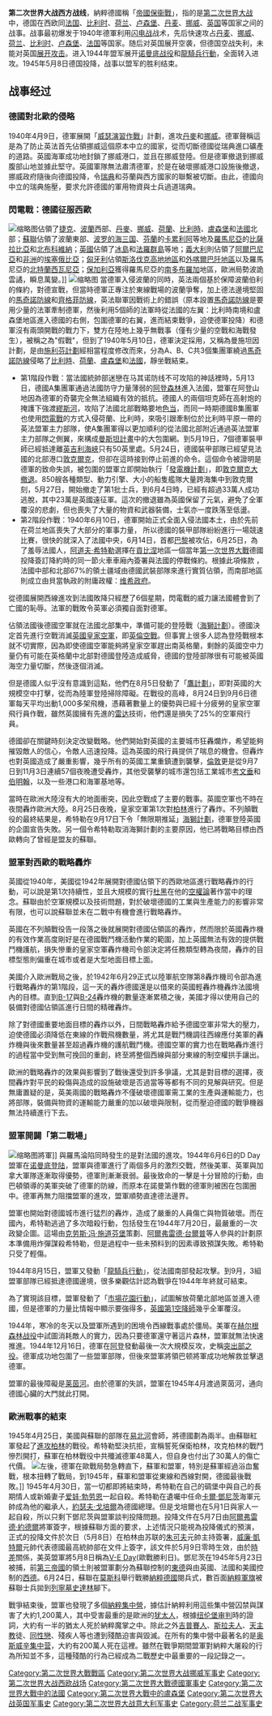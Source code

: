 {{Unreferenced|time=2021-04-27T14:26:00+00:00}}
{{FixBunching|beg}}
{{Infobox Military Conflict 
| date = 1939年至1945年
| conflict = 西方戰線
| partof = [[第二次世界大戰歐洲戰場|第二次世界大戰歐洲戰場]]
| image=[[File:Western_Front_collab.png|300px]]
| caption = '''左上：'''闪击战后的鹿特丹；'''右上：'''[[不列颠战役|不列颠战役]]中德军的[[He_111轰炸机|He 111轰炸机]]；'''左中：'''[[霸王行动|霸王行动]]中美军于奥马哈海滩登陆；'''右中：'''[[市场花园行动|市场花园行动]]中的盟军伞兵；'''左下：'''巴斯托涅之围；'''右下：'''美军经过德国韦恩堡
| place = [[北歐|北歐]]及[[西歐|西歐]]
| result = '''1939年至1940年'''：[[軸心軍|軸心軍]]勝利
*轴心国军队占领北欧及西欧大部
*[[法兰西第三共和国|法兰西第三共和国]]崩溃，[[維琪法國|維琪法國]]建立
*[[不列颠战役|不列颠战役]]和[[大西洋海战_(1939年—1945年)|大西洋海战]]继续进行
'''1944年至1945年'''：[[同盟國_(第二次世界大戰)|盟軍]]勝利
*纳粹德国覆灭（同[[蘇德战争|蘇德战争]]并行）、意大利社會共和國滅亡
*北欧及西欧占领区得到解放
| territory  = 分占德国（1945年）
| combatant1 = '''西线[[同盟国_(第二次世界大战)|同盟国]]'''<br>{{flag|United States|1912}} <small>（1942年－1945年）</small><br>{{flag|United Kingdom}}<br>{{flagicon|France}} [[法兰西第三共和国|法国]]
* {{flag|Free France}}
{{flag|Canada|1921}}<br>{{flagicon|Poland}} [[波兰流亡政府|波兰]]<br>{{flag|Netherlands}}<br>{{flag|Belgium}}<br>{{flag|Norway}} <br>{{flag|Denmark}}<br>{{flagicon|Czechoslovakia}} [[捷克斯洛伐克流亡政府|捷克斯洛伐克]]<br>{{flag|Australia}}<br>{{flag|New Zealand}}<br>{{flagicon|South Africa|1928}} [[南非联邦|南非联邦]]<br/>{{flag|Luxembourg}}<br/>{{flagicon|Greece|royal}} [[希腊王国|希腊王国]]
|combatant2='''[[轴心国|轴心国]]'''<br>{{flagcountry|Nazi Germany}}[[File:White_flag_icon.svg|15px]]<br>{{flagcountry|Kingdom of Italy}} <small>（1940年–1943年）[[File:White_flag_icon.svg|15px]]</small><br>{{flagcountry|Italian Social Republic|war}}（1943年–1945年）<small>[[File:White_flag_icon.svg|15px]]</small><br>{{flagdeco|Kingdom of Hungary (1920–46)}} {{le|匈牙利國民統一政府|Government of National Unity (Hungary)}}<small>（1944年-1945年）[[File:White_flag_icon.svg|15px]]</small>
----
{{flag|Vichy France}}
| commander1=<br />'''1939年－1940年'''<br />{{flagicon|France}} [[莫里斯·甘末林|莫里斯·甘末林]]<br />{{flagicon|France}} [[马克西姆·魏刚|马克西姆·魏刚]]<br />[[File:Flag_of_the_United_Kingdom.svg|22px]] [[约翰·维里克|约翰·维里克]]<br />{{flagicon|United Kingdom}} {{tsl|en|William Boyle, 12th Earl of Cork and Orrery|科克伯爵|科克伯爵}}<br />{{flagicon|Belgium}}[[利奧波德三世_(比利時)|利奧波德三世]]<br />{{flagicon|Netherlands}} [[亨利·溫克爾曼|亨利·溫克爾曼]]<br />{{flagicon|Norway}} {{tsl|en|Otto Ruge|奥托·鲁格|奥托·鲁格}}<br />'''1944年－1945年'''<br />{{flagicon|United States|1912}} '''[[德懷特·艾森豪威尔|德懷特·艾森豪威尔]]'''<br />{{flagicon|United Kingdom}} '''[[亚瑟·泰德，第一代泰德男爵|亚瑟·泰德]]'''<br />{{flagicon|United Kingdom}} '''[[伯納德·蒙哥馬利|伯納德·蒙哥馬利]]'''<br />{{flagicon|United States|1912}} '''[[奧馬爾·布拉德利|奧馬爾·布拉德利]]'''<br />{{flagicon|United States|1912}} '''[[雅各布·L·德弗斯|雅各布·L·德弗斯]]'''<br> {{flagicon|United Kingdom}} [[迈尔斯·邓普西|迈尔斯·邓普西]]<br> {{flagicon|United Kingdom}} [[特拉福德·利-马洛里|特拉福德·利-马洛里]]<br>{{flagicon|United Kingdom}} [[亚历山大·帕奇|亚历山大·帕奇]]<br>{{flagicon|United Kingdom}} [[伯特兰·拉姆西|伯特兰·拉姆西]]<br> {{flagicon|United States|1912}} [[乔治·巴顿|乔治·巴顿]]<br>{{flagicon|United States|1912}} [[考特尼·霍奇斯|考特尼·霍奇斯]]<br>{{flagicon|United States|1912}} [[威廉·胡得·辛普森|威廉·辛普森]]<br>{{flagicon|Free France}} [[夏尔·戴高乐|夏尔·戴高乐]] <br>{{flagicon|Free France}} [[让·德·拉特尔·德·塔西尼|让·德·塔西尼]]<br>{{flagicon|Free France}}[[阿爾方斯·朱安|阿爾方斯·朱安]]<br>{{flagicon|Free France}}[[菲利普·勒克萊爾|菲利普·勒克萊爾]]<br>{{flagicon|Canada|1921}} {{tsl|en|Harry Crerar|哈里·克雷勒|哈里·克雷勒}}
| commander2 = <br />'''1939年－1940年'''<br />{{flagicon|Nazi Germany}} [[瓦尔特·冯·布劳希奇|瓦尔特·冯·布劳希奇]]<br>{{flagicon|Nazi Germany}} [[格特·馮·倫德施泰特|格特·馮·倫德施泰特]]<br>{{flagicon|Nazi Germany}} [[海因茨·古德里安|海因茨·古德里安]]<br />{{flagicon|Nazi Germany}} [[費多爾·馮·博克|費多爾·馮·博克]]<br />{{flagicon|Nazi Germany}} [[威廉·里特爾·馮·李布|威廉·里特爾·馮·李布]]<br>{{flagicon|Nazi Germany}} [[尼古拉斯·冯·法尔肯霍斯特|尼古拉斯·冯·法尔肯霍斯特]]<br />{{flagicon|Kingdom of Italy}} [[翁貝托二世|翁貝托王諸]]<br />{{flagicon|Kingdom of Italy}} {{le|彼得羅·披陀|Pietro Pintor}}<br>{{flagicon|Kingdom of Italy}} [[阿爾弗雷多·古佐尼|阿爾弗雷多·古佐尼]]<br />'''1944年－1945年'''<br />{{flagicon|Nazi Germany}} '''[[阿道夫·希特勒|阿道夫·希特勒]]'''<br>{{flagicon|Nazi Germany}} '''[[海因里希·希姆莱|海因里希·希姆莱]]'''<br>{{flagicon|Nazi Germany}} '''[[赫尔曼·戈林|赫尔曼·戈林]]'''<br>{{flagicon|Nazi Germany}} '''[[格特·馮·倫德施泰特|格特·馮·倫德施泰特]]'''<br>{{flagicon|Nazi Germany}} [[君特·冯·克鲁格|君特·冯·克鲁格]]<br />{{flagicon|Nazi Germany}} [[瓦爾特·莫德爾|瓦爾特·莫德爾]]<br />{{flagicon|Nazi Germany}} [[阿爾貝特·凱塞林|阿爾貝特·凱塞林]]<br> {{flagicon|Nazi Germany}} [[埃爾溫·隆美爾|埃爾溫·隆美爾]]{{KIA|Suicide}}<br>{{flagicon|Nazi Germany}} [[约翰内斯·布拉斯科维茨|约翰内斯·布拉斯科维茨]]<br>{{flagicon|Nazi Germany}} [[赫爾曼·巴爾克|赫爾曼·巴爾克]]<br>{{flagicon|Nazi Germany}} [[保罗·豪塞尔|保罗·豪塞尔]]<br>{{flagicon|Nazi Germany}} {{tsl|en|Friedrich Schulz|弗里德里希·舒尔茨|弗里德里希·舒尔茨}}<br>{{flagicon|Nazi Germany}} [[库尔特·斯图登特|库尔特·斯图登特]]<br>{{flagicon|Nazi Germany}} [[恩斯特·布施|恩斯特·布施]]<br>{{flagdeco|Italian Social Republic}} '''[[貝尼托·墨索里尼|貝尼托·墨索里尼]]'''{{Executed}} <br>{{flagdeco|Italian Social Republic}} [[魯道夫·格拉齊亞尼|魯道夫·格拉齊亞尼]]
|strength1='''1939年－1940年'''<br />2,862,000人<br />'''1944年－1945年'''<br />5,412,219人
|strength2='''1939年－1940年'''<br />3,350,000人<br />'''1944年－1945年'''<br />1,500,000人
|casualties1='''1939年－1940年'''<br />2,121,560人－2,600,000人<br />'''1944年－1945年'''<br />783,860人<br />（含受傷、失蹤、被俘者）
|casualties2='''1939年－1940年'''<br />160,780人－163,650人<br />'''1944年－1945年'''<br />836,606人<br />（含受傷、失蹤、被俘者）
}}{{Campaignbox Western Front (World War II)}}
{{Campaignbox World War II}}

'''第二次世界大战西方战线'''，納粹德國稱「[[帝國保衞戰|帝國保衞戰]]」，指的是[[第二次世界大战|第二次世界大战]]中，德国在西欧同[[法国|法国]]、[[比利时|比利时]]、[[荷兰|荷兰]]、[[卢森堡|卢森堡]]、[[丹麦|丹麦]]、[[挪威|挪威]]、[[英国|英国]]等国家之间的战事。战事最初爆发于1940年德軍利用[[闪电战|闪电战]]战术，先后快速攻占[[丹麦|丹麦]]、[[挪威|挪威]]、[[荷兰|荷兰]]、[[比利时|比利时]]、[[卢森堡|卢森堡]]、[[法国|法国]]等国家。随后对英国展开空袭，但德国空战失利，未能对英国[[海狮计划|展开攻击]]。进入1944年盟军展开[[诺曼底战役|诺曼底战役]]和[[龍騎兵行動|龍騎兵行動]]，全面转入进攻。1945年5月8日德国投降，战事以盟军的胜利结束。

== 战事经过 ==
{{See also|第二次世界大战欧洲战场}}

=== 德國對北歐的侵略 ===
1940年4月9日，德軍展開「[[威瑟演習作戰|威瑟演習作戰]]」計劃，進攻[[丹麥|丹麥]]和[[挪威|挪威]]。德軍聲稱這是為了防止英法首先佔領挪威這個原本中立的國家，從而切斷德國從瑞典進口礦產的道路。英國海軍成功地封鎖了挪威港口，並且在挪威登陸。但是德軍撤退到挪威腹部山地並據此堅守。英國軍隊無法肅清德軍，於是在破壞挪威港口設施後撤退，挪威政府隨後向德國投降，令[[瑞典|瑞典]]和芬蘭與西方國家的聯繫被切斷。由此，德國向中立的瑞典施壓，要求允許德國的軍用物資與士兵過道瑞典。

=== 閃電戰：德國征服西歐 ===
[[File:Second_world_war_europe_1940_map_de.png|缩略图]]佔領了[[捷克|捷克]]、[[波蘭|波蘭]]西部、[[丹麥|丹麥]]、[[挪威|挪威]]、[[荷蘭|荷蘭]]、[[比利時|比利時]]、[[盧森堡|盧森堡]]和[[法國|法國]]北部；[[蘇聯|蘇聯]]佔領了波蘭東部、[[波罗的海三国|波罗的海三国]]、[[芬蘭|芬蘭]]的[[卡累利阿|卡累利阿]]等地及[[羅馬尼亞|羅馬尼亞]]的[[比薩拉比亞|比薩拉比亞]]和[[北布科維納|北布科維納]]；[[英國|英國]]佔領了[[冰島|冰島]]和[[法羅群島|法羅群島]]等地；[[義大利|義大利]]則佔領了[[阿爾巴尼亞|阿爾巴尼亞]]和[[非洲|非洲]]的[[埃塞俄比亞|埃塞俄比亞]]；[[匈牙利|匈牙利]]佔領[[斯洛伐克|斯洛伐克]][[高地地區|高地地區]]和[[外喀爾巴阡地區|外喀爾巴阡地區]]以及羅馬尼亞的[[北特蘭西瓦尼亞|北特蘭西瓦尼亞]]；[[保加利亞|保加利亞]]獲得羅馬尼亞的[[南多布羅加|南多布羅加]]地區，歐洲局勢波詭雲譎，瞬息萬變。]]
{{See also|法國戰役}}
[[File:13June_25June1940_FallRot.svg|缩略图]]
當德軍入侵波蘭的同時，英法兩個基於保障波蘭伯利的條約，對德宣戰，但當時德軍正專注於東線戰場的波蘭爭奪，加上德法邊境堅固的[[馬奇諾防線|馬奇諾防線]]和[[齊格菲防線|齊格菲防線]]，英法聯軍因戰術上的錯誤（原本設置[[馬奇諾防線|馬奇諾防線]]是要用少量的法軍牽制德軍，然後利用5個師的法軍時從法國的左翼：比利時南境和盧森堡地區進入德國的右側，包圍德軍的右翼，進而結束戰爭，迫使德軍投降）和德軍沒有兩頭開戰的戰力下，雙方在陸地上幾乎無戰事（僅有少量的空戰和海戰發生），被稱之為"假戰"，但到了1940年5月10日，德軍決定採用{{tsl|en|Manstein Plan|镰刀收割計畫}}，又稱為曼施坦因計劃，是由[[施利芬計劃|施利芬計劃]]經相當程度修改而來，分為A、B、C共3個集團軍繞過[[馬奇諾防線|馬奇諾防線]]侵略了[[比利時|比利時]]、[[荷蘭|荷蘭]]、[[盧森堡|盧森堡]]和[[法國|法國]]，靜坐戰結束。
* 第1階段作戰：當法國統帥部迷戀在马其诺防线不可攻陷的神話裡時，5月13日，德國A集團軍通過法國防守力量薄弱的[[阿登|阿登森林]]進入法國，盟軍在阿登山地因為德軍的奇襲完全無法組織有效的抵抗。德國人的兩個坦克師在高射炮的掩護下強渡[[繆斯河|繆斯河]]，攻陷了法國北部戰略要地[[色当|色当]]，而同一時期德國B集團軍也使用[[閃電戰|閃電戰]]的方式入侵荷蘭、比利時，來吸引跟牽制位於比利時平原一帶的英法盟軍主力部隊，使A集團軍得以更加順利的從法國北部附近通過英法盟軍主力部隊之側翼，來構成[[曼斯坦計畫|曼斯坦計畫]]中的大包圍網。到5月19日，7個德軍裝甲師已經抵達離[[英吉利海峽|英吉利海峽]]只有50英里處。5月24日，德國裝甲部隊已經望見法國的北部港口[[敦克爾克|敦克爾克]]，但卻在這時接到停止前進的命令。這個命令被證明是德軍的致命失誤，被包圍的盟軍立即開始執行「[[發電機計劃|發電機計劃]]」，即[[敦刻尔克战役|敦克爾克大撤退]]。850艘各種類型、動力引擎、大小的船隻艦隊大量跨海集中到敦克爾刻，5月27日，開始撤走了第1批士兵，到6月4日時，已經有超過33萬人成功逃脫，其中23萬是英國遠征軍。這次的撤退雖為英國保留了元氣，避免了全軍覆沒的悲劇，但也喪失了大量的物資和武器裝備，士氣亦一度跌落至低盪。
* 第2階段作戰：1940年6月10日，德軍開始正式全面入侵法國本土，由於先前在荷兰地區喪失了大部分的軍事力量， 所以德國的裝甲部隊紛紛進行一場競速比賽，很快的就深入了法國中央，6月14日，首都[[巴黎|巴黎]]被攻佔，6月25日，為了羞辱法國人，[[阿道夫·希特勒|阿道夫·希特勒]]選擇在[[貢比涅|貢比涅]]地區一個當年[[第一次世界大戰|第一次世界大戰]]德國投降簽訂降約時的同一節火車車廂內簽署與法國的停戰條約。根據此項條款 ，法國中部和北部67%的領土疆域由德國武裝部隊來進行實質佔領，而南部地區則成立由貝當執政的附庸政權：[[維希法國|维希政府]]。
從德國展開西線進攻到法國敗降只經歷了6個星期，閃電戰的威力讓法國體會到了亡國的恥辱。法軍的戰敗令英軍必須獨自面對德軍。

佔領法國後德國空軍就在法國北部集中，準備可能的登陸戰（[[海獅計劃|海獅計劃]]）。德國決定首先進行空戰消滅[[英國皇家空軍|英國皇家空軍]]，即[[不列颠空战|英倫空戰]]。但事實上很多人認為登陸戰根本就不切實際，因為即使德國空軍能夠將皇家空軍趕出南英格蘭，剩餘的英國空中力量仍有可能在英格蘭中北部對德國登陸造成威脅，德國的登陸部隊很有可能被英國海空力量切斷，然後逐個消滅。

但是德國人似乎沒有意識到這點，他們在8月5日發動了「[[鷹計劃|鷹計劃]]」，即對英國的大規模空中打擊，從而為陸軍登陸掃除障礙。在戰役的高峰，8月24日到9月6日德軍每天平均出動1,000多架飛機，憑藉著數量上的優勢與已經十分疲勞的皇家空軍飛行員作戰，雖然英國擁有先進的[[雷达|雷达]]技術，他們還是損失了25%的空軍飛行員。

德國卻在關鍵時刻決定改變戰略。他們開始對英國的主要城市狂轟爛炸，希望能夠摧毀敵人的信心，令敵人迅速投降。這為英國的飛行員提供了喘息的機會。但轟炸也對英國造成了嚴重影響，幾乎所有的英國工業重鎮遭到襲擊，[[倫敦|倫敦]]更是從9月7日到11月3日連續57個夜晚遭受轟炸，其他受襲擊的城市還包括工業城市[[考文垂|考文垂]]和[[伯明翰市|伯明翰]]，以及一些港口和海軍基地等。

當時在歐洲大陸沒有大的地面衝突，因此空戰成了主要的戰事。英國空軍也不時在夜間轟炸歐洲大陸。8月25日夜晚，皇家空軍第1次對[[柏林|柏林]]進行了轟炸。不列顛戰役的最終結果是，希特勒在9月17日下令「無限期推延」[[海獅計劃|海獅計劃]]，德軍登陸英國的企圖宣告失敗。另一個令希特勒取消海獅計劃的主要原因，他已將戰略目標由西歐轉向了曾經是盟友的蘇聯。

=== 盟軍對西歐的戰略轟炸 ===
英國從1940年，美國從1942年展開對德國佔領下的西歐地區進行戰略轟炸的行動，可以說是第1次持續性，並且大規模的實行[[朱利奧·杜黑|杜黑]]在他的[[空權論|空權論]]著作當中的理念。蘇聯由於空軍規模以及技術問題，對於破壞德國的工業與生產能力的影響非常有限，也可以說蘇聯並未在二戰中有機會進行戰略轟炸。

英國在不列顛戰役告一段落之後就展開對德國佔領區的轟炸，然而限於英國轟炸機的有效作業高度剛好是在德國戰鬥機活動作業的範圍，加上英國無法有效的提供戰鬥機護航，損失慘重的皇家空軍轟炸機司令部決定將任務類型轉為夜間，轟炸的目標型態則偏重在城市或者是大型地面目標上面。

美國介入歐洲戰局之後，於1942年6月29正式以陸軍航空隊第8轟炸機司令部為進行戰略轟炸的第1階段，這一天的轟炸德國還是以借來的英國輕轟炸機轟炸法國境內的目標。直到[[B-17轟炸機|B-17]]與[[B-24|B-24]]轟炸機的數量逐漸累積之後，美國才得以使用自己的裝備對德國佔領區進行日間的精確轟炸。

除了對德國重要地面目標的轟炸以外，日間戰略轟炸給予德國空軍非常大的壓力，迫使德國必須降低在東線的作戰飛機數量，將尤其是戰鬥機調往西線應付美軍的轟炸機與後來數量甚至超過轟炸機的護航戰鬥機。德國空軍的實力也在戰略轟炸進行的過程當中受到無可挽回的重創，終至將整個西線與部分東線的制空權拱手讓出。

歐洲的戰略轟炸的效果與影響到了戰後還受到許多爭議，尤其是對目標的選擇，夜間轟炸對平民的殺傷與造成的設施破壞是否過當等等都有不同的見解與研究。但是無庸置疑的是，英美兩國的戰略轟炸不僅破壞德國軍需工業的生產與運輸能力，也將部隊，裝備與物資的運輸能力嚴重的加以破壞與限制，從而壓迫德國的戰爭機器無法持續進行下去。

=== 盟軍開闢「第二戰場」 ===
[[File:Charles_de_Gaulle_1943_Tunisia.jpg|缩略图]]將軍]]
與羅馬淪陷同時發生的是對法國的進攻。1944年6月6日的D Day盟軍在[[诺曼底战役|诺曼底登陆]]，盟軍與德軍進行了兩個多月的激烈交戰，然後美軍、英軍與加拿大軍隊逐漸取得優勢，德軍則漸漸衰弱。最後致命的一擊是十分冒險的行動，由巴頓領導的美軍突破了德軍的防線，而原本在諾曼第作戰的德軍則被困在包圍圈中。德軍再無力阻擋盟軍的進攻，盟軍順勢直達德法邊界。

盟軍也開始對德國城市進行猛烈的轟炸，造成了嚴重的人員傷亡與物質破壞。而在國內，希特勒逃過了多次暗殺行動，包括發生在1944年7月20日，最嚴重的一次政變企圖。這場由[[克劳斯·冯·施道芬堡|克劳斯·冯·施道芬堡]]策劃、[[阿爾弗雷德·台爾普|阿爾弗雷德·台爾普]]等人參與的計劃原本準備用炸彈謀殺希特勒，但是過程中一些未預料到的因素導致預謀失敗。希特勒只受了輕傷。

1944年8月15日，盟軍又發動「[[龍騎兵行動|龍騎兵行動]]」，從法國南部發起攻擊。到9月，3組盟軍部隊已經抵達德國邊境，很多樂觀估計認為戰爭在1944年年終就可結束。

為了實現該目標，盟軍發動了「[[市場花園行動|市場花園行動]]」，試圖解放荷蘭北部地區並進入德國，但是德軍的力量比情報中顯示要強得多，[[英國第1空降師|英國第1空降師]]幾乎全軍覆沒。

1944年，寒冷的冬天以及盟軍所遇到的困境令西線戰事處於僵局。美軍在[[赫尔根森林战役|赫尔根森林战役]]中試圖消耗敵人的實力，因為只要德軍還守著這片森林，盟軍就無法快速推進。1944年12月16日，德軍在[[阿登|阿登]]發動最後一次大規模反攻，史稱[[突出部之役|突出部之役]]。德軍成功地包圍了一些盟軍部隊，但後來盟軍將領巴顿將軍成功地解救並擊退德軍。

盟軍的最後障礙是[[莱茵河|莱茵河]]。由於德軍的失誤，盟軍在1945年4月渡過萊茵河，通向德國心臟的大門就此打開。

=== 歐洲戰事的結束 ===
1945年4月25日，美國與蘇聯的部隊在[[易北河|易北河]]會師，將德國劃為兩半。由蘇聯紅軍發起了[[柏林戰役|進攻柏林]]的戰役。希特勒堅決抗拒，宣稱誓死保衛柏林，攻克柏林的戰鬥慘烈開打，蘇軍在柏林戰役中共殲滅德軍48萬人，但自身也付出了30萬人的傷亡代價。
[[File:Second_world_war_europe_1943-1945_map_de.png|左]]後，德軍在歐戰局勢急轉直下，蘇軍和盟軍，特別是蘇軍經過浴血奮戰，根本扭轉了戰局，到1945年，蘇軍和盟軍從東線和西線對開，德國最後戰敗。]]
1945年4月30日，當一切都即將結束時，希特勒在自己的碉堡中與自己的長期情人或新婚妻子[[爱娃·勃劳恩|爱娃·勃劳恩]]一起自殺。希特勒在遺囑中任命[[卡爾·鄧尼茨|卡爾·鄧尼茨]]海軍元帥成為他的繼承人，[[約瑟夫·戈培爾|約瑟夫·戈培爾]]為德國總理。但是戈培爾也在5月1日與家人一起自殺，所以只剩下鄧尼茨與盟軍談判投降問題。投降文件在5月7日由[[阿爾弗雷德·約德爾|阿爾弗雷德·約德爾]]將軍簽字，根據蘇聯方面的要求，上述情況只能視為投降儀式的預演，正式的投降文件於次日（5月8日）在柏林由苏联的[[朱可夫|朱可夫]]元帥主持簽署，[[威廉·凱特爾|威廉·凱特爾]]元帥代表德國最高統帥部在文件上簽字，該文件於5月9日零時生效，由於[[时区|時差]]關係，美英盟軍將5月8日稱為[[第二次世界大戰歐戰勝利紀念日|V-E Day]](歐戰勝利日)。鄧尼茨在1945年5月23日被捕，前[[納粹德國|第三帝國]]的領土則被盟軍劃分為蘇聯控制的[[德意志民主共和国|東德]]與由英國、法國和美國控制的[[西德|西德]]。6月24日，蘇聯在[[莫斯科|莫斯科]]舉行戰勝[[納粹德國|納粹德國]]閱兵式，數百面[[纳粹党|納粹]][[軍旗|軍旗]]被蘇聯士兵拋到[[列寧墓|列寧墓]][[约瑟夫·维萨里奥诺维奇·斯大林|史達林]]腳下。

戰爭結束後，盟軍也發現了多個[[集中营|納粹集中營]]，據估計納粹利用這些集中營囚禁與謀害了大約1,200萬人，其中受害最重的是歐洲的[[犹太人|犹太人]]，根據[[纽伦堡审判|纽伦堡审判]]時的證詞，大約有一半的猶太人死於納粹魔掌之中。除此之外[[罗姆人|吉普賽人]]、[[斯拉夫人|斯拉夫人]]、[[天主教|天主教]]徒、[[同性戀|同性戀]]、殘疾人等也遭到殘酷迫害與毀滅。在所有的集中營中最著名的是[[奥斯威辛集中营|奥斯威辛集中营]]，大約有200萬人死在這裡。雖然在戰爭期間盟軍對納粹大屠殺的行為所知並不多，這種殘酷的行為已經成為二戰歷史中最重要的一段記錄之一。

[[Category:第二次世界大戰戰區|Category:第二次世界大戰戰區]]
[[Category:第二次世界大战挪威军事史|Category:第二次世界大战挪威军事史]]
[[Category:第二次世界大战西欧战场|Category:第二次世界大战西欧战场]]
[[Category:第二次世界大戰德國軍事史|Category:第二次世界大戰德國軍事史]]
[[Category:第二次世界大戰中的法國|Category:第二次世界大戰中的法國]]
[[Category:第二次世界大戰中的盧森堡|Category:第二次世界大戰中的盧森堡]]
[[Category:第二次世界大战英国军事史|Category:第二次世界大战英国军事史]]
[[Category:第二次世界大战意大利军事史|Category:第二次世界大战意大利军事史]]
[[Category:荷兰二战军事史|Category:荷兰二战军事史]]
{{World War II}}